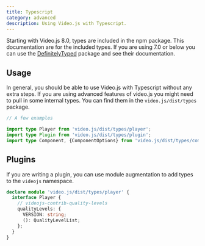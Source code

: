 ```yaml
---
title: Typescript
category: advanced
description: Using Video.js with Typescript.
---
```


Starting with Video.js 8.0, types are included in the npm package. This documentation are for the included types. If you are using 7.0 or below you can use the [DefinitelyTyped](https://www.npmjs.com/package/@types/video.js) package and see their documentation.

## Usage

In general, you should be able to use Video.js with Typescript without any extra steps. If you are using advanced features of video.js you might need to pull in some internal types. You can find them in the `video.js/dist/types` package.

```ts
// A few examples

import type Player from 'video.js/dist/types/player';
import type Plugin from 'video.js/dist/types/plugin';
import type Component, {ComponentOptions} from 'video.js/dist/types/component';
```

## Plugins

If you are writing a plugin, you can use module augmentation to add types to the `videojs` namespace.

```ts
declare module 'video.js/dist/types/player' {
  interface Player {
    // videojs-contrib-quality-levels
    qualityLevels: {
      VERSION: string;
      (): QualityLevelList;
    };
  }
}
```
